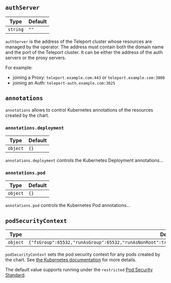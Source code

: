 
## `authServer`

| Type | Default |
|------|---------|
| `string` | `""` |

`authServer` is the address of the Teleport cluster whose resources are managed
by the operator. The address must contain both the domain name and the port of
the Teleport cluster. It can be either the address of the auth servers or the
proxy servers.

For example:
  - joining a Proxy: `teleport.example.com:443` or `teleport.example.com:3080`
  - joining an Auth: `teleport-auth.example.com:3025`

## `annotations`

`annotations` allows to control Kubernetes annotations of the resources
created by the chart.

### `annotations.deployment`

| Type | Default |
|------|---------|
| `object` | `{}` |

`annotations.deployment` controls the Kubernetes Deployment annotations...

### `annotations.pod`

| Type | Default |
|------|---------|
| `object` | `{}` |

`annotations.pod` controls the Kubernetes Pod annotations...

## `podSecurityContext`

| Type | Default |
|------|---------|
| `object` | `{"fsGroup":65532,"runAsGroup":65532,"runAsNonRoot":true,"runAsUser":65532,"seccompProfile":"RuntimeDefault"}` |

`podSecurityContext` sets the pod security context for any pods created by the chart.
See [the Kubernetes documentation](https://kubernetes.io/docs/tasks/configure-pod-container/security-context/#set-the-security-context-for-a-pod)
for more details.

The default value supports running under the `restricted`
[Pod Security Standard](https://kubernetes.io/docs/concepts/security/pod-security-standards/).
